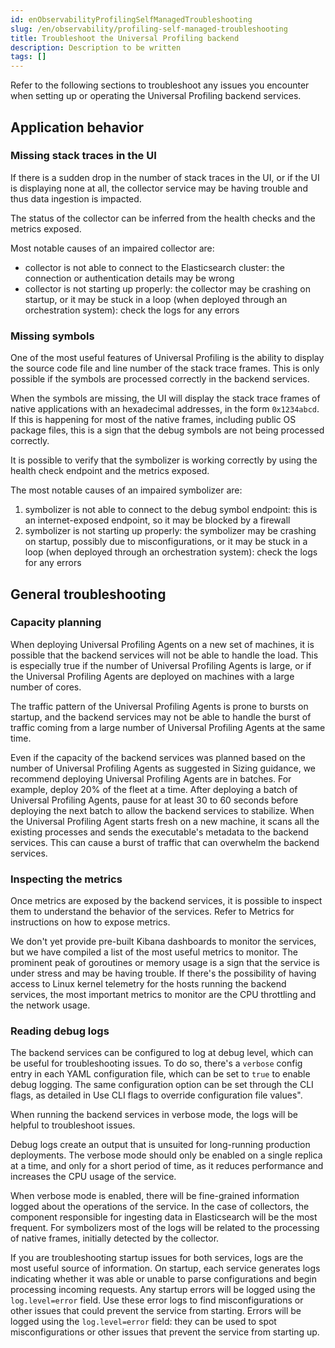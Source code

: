 ```yaml
---
id: enObservabilityProfilingSelfManagedTroubleshooting
slug: /en/observability/profiling-self-managed-troubleshooting
title: Troubleshoot the Universal Profiling backend
description: Description to be written
tags: []
---
```


<div id="profiling-self-managed-troubleshooting"></div>

Refer to the following sections to troubleshoot any issues you encounter when setting up or operating the Universal Profiling backend services.

<div id="application_behavior"></div>

## Application behavior

<div id="missing_stack_traces_in_the_ui"></div>

### Missing stack traces in the UI

If there is a sudden drop in the number of stack traces in the UI, or if the UI is displaying none at all,
the collector service may be having trouble and thus data ingestion is impacted.

The status of the collector can be inferred from the health checks and the metrics exposed.

Most notable causes of an impaired collector are:

* collector is not able to connect to the Elasticsearch cluster: the connection or authentication details may be wrong
* collector is not starting up properly: the collector may be crashing on startup, or it may be stuck in a loop (when deployed through an orchestration system): check the logs for any errors

<div id="missing_symbols"></div>

### Missing symbols

One of the most useful features of Universal Profiling is the ability to display the source code file and line number
of the stack trace frames.
This is only possible if the symbols are processed correctly in the backend services.

When the symbols are missing, the UI will display the stack trace frames of native applications with an hexadecimal addresses, in the form `0x1234abcd`.
If this is happening for most of the native frames, including public OS package files, this is a sign that the debug symbols are not being processed correctly.

It is possible to verify that the symbolizer is working correctly by using the health check endpoint and the metrics exposed.

The most notable causes of an impaired symbolizer are:

1. symbolizer is not able to connect to the debug symbol endpoint: this is an internet-exposed endpoint, so it may be blocked by a firewall
1. symbolizer is not starting up properly: the symbolizer may be crashing on startup, possibly due to misconfigurations,
    or it may be stuck in a loop (when deployed through an orchestration system): check the logs for any errors

<div id="general_troubleshooting"></div>

## General troubleshooting

<div id="capacity_planning"></div>

### Capacity planning

When deploying Universal Profiling Agents on a new set of machines, it is possible that the backend services will
not be able to handle the load. This is especially true if the number of Universal Profiling Agents is large, or if the Universal Profiling Agents are
deployed on machines with a large number of cores.

The traffic pattern of the Universal Profiling Agents is prone to bursts on startup, and the backend services may not be able to handle the burst of traffic
coming from a large number of Universal Profiling Agents at the same time.

Even if the capacity of the backend services was planned based on the number of Universal Profiling Agents as suggested in <DocLink id="enObservabilityProfilingSelfManagedOps" section="resource-guide">Sizing guidance</DocLink>,
we recommend deploying Universal Profiling Agents are in batches. For example, deploy 20% of the fleet at a time.
After deploying a batch of Universal Profiling Agents, pause for at least 30 to 60 seconds before deploying the next batch to allow the backend services to stabilize.
When the Universal Profiling Agent starts fresh on a new machine, it scans all the existing processes
and sends the executable's metadata to the backend services. This can cause a burst of traffic that can overwhelm the backend services.

<div id="inspecting_the_metrics"></div>

### Inspecting the metrics

Once metrics are exposed by the backend services, it is possible to inspect them to understand the behavior of the services.
Refer to <DocLink id="enObservabilityProfilingSelfManagedOps" section="metrics">Metrics</DocLink> for instructions on how to expose metrics.

We don't yet provide pre-built Kibana dashboards to monitor the services, but we have compiled a list of the most useful metrics to monitor.
The prominent peak of goroutines or memory usage is a sign that the service is under stress and may be having trouble.
If there's the possibility of having access to Linux kernel telemetry for the hosts running the backend services, the most important metrics to monitor are the CPU throttling and the network usage.

<div id="reading_debug_logs"></div>

### Reading debug logs

The backend services can be configured to log at debug level, which can be useful for troubleshooting issues.
To do so, there's a `verbose` config entry in each YAML configuration file, which can be set to `true` to enable debug logging.
The same configuration option can be set through the CLI flags, as detailed in <DocLink id="enObservabilityProfilingSelfManagedOps" section="use-cli-flags-to-override-configuration-file-values">Use CLI flags to override configuration file values"</DocLink>.

When running the backend services in verbose mode, the logs will be helpful to troubleshoot issues.

<DocCallOut title="Important" color="warning">
Debug logs create an output that is unsuited for long-running production deployments.
The verbose mode should only be enabled on a single replica at a time, and only for a short period of time,
as it reduces performance and increases the CPU usage of the service.
</DocCallOut>

When verbose mode is enabled, there will be fine-grained information logged about the operations of the service.
In the case of collectors, the component responsible for ingesting data in Elasticsearch will be the most frequent.
For symbolizers most of the logs will be related to the processing of native frames, initially detected by the collector.

If you are troubleshooting startup issues for both services, logs are the most useful source of information.
On startup, each service generates logs indicating whether it was able or unable to parse configurations and begin processing incoming requests. 
Any startup errors will be logged using the `log.level=error` field.
Use these error logs to find misconfigurations or other issues that could prevent the service from starting.
Errors will be logged using the `log.level=error` field: they can be used to spot misconfigurations or other issues that prevent the service from starting up.
